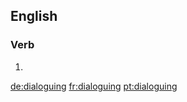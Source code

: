 ==English==

===Verb===
{{head|en|present participle}}

# {{present participle of|dialogue|lang=en}}

[[de:dialoguing]]
[[fr:dialoguing]]
[[pt:dialoguing]]